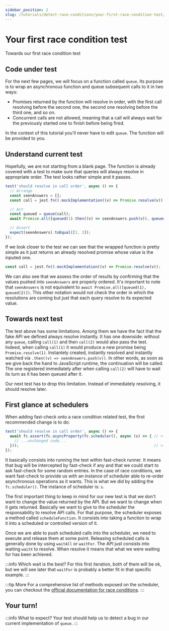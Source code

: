 ```yaml
---
sidebar_position: 2
slug: /tutorials/detect-race-conditions/your-first-race-condition-test/
---
```



# Your first race condition test

Towards our first race condition test

## Code under test

For the next few pages, we will focus on a function called `queue`. Its purpose is to wrap an asynchronous function and queue subsequent calls to it in two ways:

- Promises returned by the function will resolve in order, with the first call resolving before the second one, the second one resolving before the third one, and so on.
- Concurrent calls are not allowed, meaning that a call will always wait for the previously started one to finish before being fired.

In the context of this tutorial you'll never have to edit `queue`. The function will be provided to you.

## Understand current test

Hopefully, we are not starting from a blank page. The function is already covered with a test to make sure that queries will always resolve in appropriate order. The test looks rather simple and it passes.

```js
test('should resolve in call order', async () => {
  // Arrange
  const seenAnswers = [];
  const call = jest.fn().mockImplementation((v) => Promise.resolve(v));

  // Act
  const queued = queue(call);
  await Promise.all([queued(1).then((v) => seenAnswers.push(v)), queued(2).then((v) => seenAnswers.push(v))]);

  // Assert
  expect(seenAnswers).toEqual([1, 2]);
});
```

If we look closer to the test we can see that the wrapped function is pretty simple as it just returns an already resolved promise whose value is the inputed one.

```js
const call = jest.fn().mockImplementation((v) => Promise.resolve(v));
```

We can also see that we assess the order of results by confirming that the values pushed into `seenAnswers` are properly ordered. It's important to note that `seenAnswers` is not equivalent to `await Promise.all([queued(1), queued(2)])`. This other notation would not check the order in which the resolutions are coming but just that each query resolve to its expected value.

## Towards next test

The test above has some limitations. Among them we have the fact that the fake API we defined always resolve instantly. It has one downside: without any `queue`, calling `call(1)` and then `call(2)` would also pass the test. Indeed, when calling `call(1)` it would produce a new promise being `Promise.resolve(1)`. Instantely created, instantly resolved and instantly watched via `.then((v) => seenAnswers.push(v))`. In other words, as soon as we give back the hand to JavaScript runtime, the continuation will be called. The one registered immediately after when calling `call(2)` will have to wait its turn as it has been queued after it.

Our next test has to drop this limitation. Instead of immediately resolving, it should resolve later.

## First glance at schedulers

When adding fast-check onto a race condition related test, the first recommended change is to do:

<!-- prettier-ignore-start -->
```js
test('should resolve in call order', async () => {
  await fc.assert(fc.asyncProperty(fc.scheduler(), async (s) => { // <-- added
    // ...unchanged code...
  }));                                                            // <-- added
});
```
<!-- prettier-ignore-end -->

It basically consists into running the test within fast-check runner. It means that bug will be intercepted by fast-check if any and that we could start to ask fast-check for some random entries. In the case of race conditions, we want fast-check to provide us with an instance of scheduler able to re-order asynchronous operations as it wants. This is what we did by adding the `fc.scheduler()`. The instance of scheduler is: `s`.

The first important thing to keep in mind for our new test is that we don't want to change the value returned by the API. But we want to change when it gets returned. Basically we want to give to the scheduler the responsability to resolve API calls. For that purpose, the scheduler exposes a method called `scheduleFunction`. It consists into taking a function to wrap it into a scheduled or controlled version of it.

Once we are able to push scheduled calls into the scheduler, we need to execute and release them at some point. Releasing scheduled calls is generally done by using `waitAll` or `waitFor`. The API just consists into waiting `waitX` to resolve. When resolve it means that what we were waiting for has been achieved.

:::info Which wait is the best?
For this first iteration, both of them will be ok, but we will see later that `waitFor` is probably a better fit in that specific example.
:::

:::tip More
For a comprehensive list of methods exposed on the scheduler, you can checkout the [official documentation for race conditions](/docs/advanced/race-conditions/).
:::

## Your turn!

<InitialPlaygroundQueue />

:::info What to expect?
Your test should help us to detect a bug in our current implementation of `queue`.
:::
